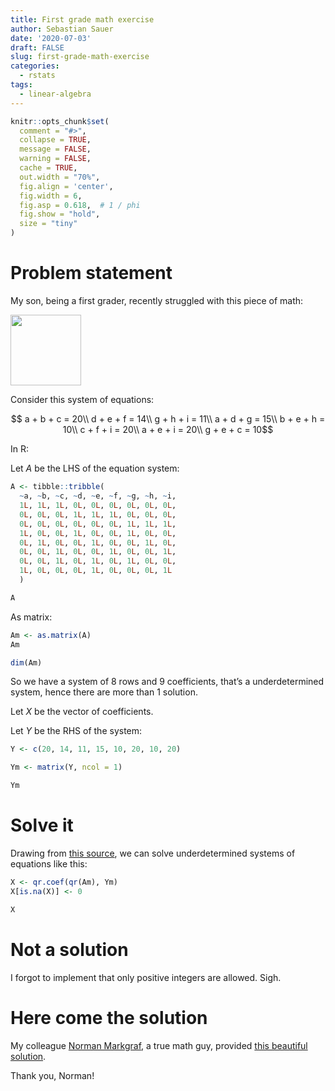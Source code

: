 ```yaml
---
title: First grade math exercise
author: Sebastian Sauer
date: '2020-07-03'
draft: FALSE
slug: first-grade-math-exercise
categories:
  - rstats
tags:
  - linear-algebra
---
```




```r
knitr::opts_chunk$set(
  comment = "#>",
  collapse = TRUE,
  message = FALSE,
  warning = FALSE,
  cache = TRUE,
  out.width = "70%",
  fig.align = 'center',
  fig.width = 6,
  fig.asp = 0.618,  # 1 / phi
  fig.show = "hold",
  size = "tiny"
)
```




# Problem statement

My son, being a first grader, recently struggled with this piece of math:



![](/post/2020-07-03-first-grade-math-exercise_files/math-grade1.jpg){ width=3cm }





Consider this system of equations:


$$ a + b + c = 20\\
d + e + f = 14\\
g + h + i = 11\\
a + d + g = 15\\
b + e + h = 10\\
c + f + i = 20\\
a + e + i = 20\\
g + e + c = 10$$


In R:

Let $A$ be the LHS of the equation system:

```r
A <- tibble::tribble(
  ~a, ~b, ~c, ~d, ~e, ~f, ~g, ~h, ~i,
  1L, 1L, 1L, 0L, 0L, 0L, 0L, 0L, 0L,
  0L, 0L, 0L, 1L, 1L, 1L, 0L, 0L, 0L,
  0L, 0L, 0L, 0L, 0L, 0L, 1L, 1L, 1L,
  1L, 0L, 0L, 1L, 0L, 0L, 1L, 0L, 0L,
  0L, 1L, 0L, 0L, 1L, 0L, 0L, 1L, 0L,
  0L, 0L, 1L, 0L, 0L, 1L, 0L, 0L, 1L,
  0L, 0L, 1L, 0L, 1L, 0L, 1L, 0L, 0L,
  1L, 0L, 0L, 0L, 1L, 0L, 0L, 0L, 1L
  )

A
```

As matrix:

```r
Am <- as.matrix(A)
Am
```


```r
dim(Am)
```


So we have a system of 8 rows and 9 coefficients, that's a underdetermined system, hence there are more than 1 solution.


Let $X$ be the vector of coefficients.


Let $Y$ be the RHS of the system:


```r
Y <- c(20, 14, 11, 15, 10, 20, 10, 20)

Ym <- matrix(Y, ncol = 1)

Ym
```



# Solve it

Drawing from [this source](https://stackoverflow.com/questions/53009467/solving-underdetermined-linear-systems-with-r), we can solve underdetermined systems of equations like this:

```r
X <- qr.coef(qr(Am), Ym)
X[is.na(X)] <- 0

X
```


# Not a solution

I forgot to implement that only positive integers are allowed. Sigh.


# Here come the solution

My colleague [Norman Markgraf](https://github.com/NMarkgraf/), a true math guy, provided [this beautiful solution](https://gist.github.com/NMarkgraf/9d40f4f0c3943b41f3beeeb09916c446).

Thank you, Norman!














